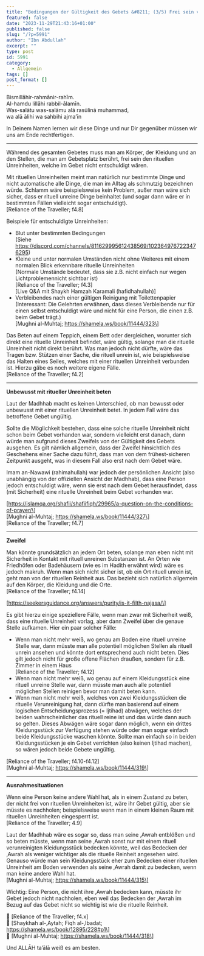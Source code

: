 ```yaml
---
title: "Bedingungen der Gültigkeit des Gebets &#8211; (3/5) Frei sein von rituellen Unreinheiten"
featured: false
date: "2023-11-29T21:43:16+01:00"
published: false
slug: "/?p=5991"
author: "Ibn Abdullah"
excerpt: ""
type: post
id: 5991
category:
  - Allgemein
tags: []
post_format: []
---
```


Bismillāhir-rahmānir-rahīm.  
Al-hamdu lillāhi rabbil-ālamīn.  
Was-salātu was-salāmu alā rasūlinā muhammad,  
wa alā ālihi wa sahbihi ajma’īn

In Deinem Namen lernen wir diese Dinge und nur Dir gegenüber müssen wir uns am Ende rechtfertigen.

---

Während des gesamten Gebetes muss man am Körper, der Kleidung und an den Stellen, die man am Gebetsplatz berührt, frei sein den rituellen Unreinheiten, welche im Gebet nicht entschuldigt wären.

Mit rituellen Unreinheiten meint man natürlich nur bestimmte Dinge und nicht automatische alle Dinge, die man im Alltag als schmutzig bezeichnen würde. Schlamm wäre beispielsweise kein Problem, außer man wäre sich sicher, dass er rituell unreine Dinge beinhaltet (und sogar dann wäre er in bestimmten Fällen vielleicht sogar entschuldigt).  
\[Reliance of the Traveller; f4.8\]

Beispiele für entschuldigte Unreinheiten:

- Blut unter bestimmten Bedingungen  
  (Siehe https://discord.com/channels/811629995612438569/1023649767223476295)
- Kleine und unter normalen Umständen nicht ohne Weiteres mit einem normalen Blick erkennbare rituelle Unreinheiten  
  (Normale Umstände bedeutet, dass sie z.B. nicht einfach nur wegen Lichtproblemennicht sichtbar ist)  
  \[Reliance of the Traveller; f4.3\]  
  \[Live Q&amp;A mit Shaykh Hamzah Karamali (hafidhahullah)\]
- Verbleibendes nach einer gültigen Reinigung mit Toilettenpapier  
  (Interessant: Die Gelehrten erwähnen, dass dieses Verbleibende nur für einen selbst entschuldigt wäre und nicht für eine Person, die einen z.B. beim Gebet trägt.)  
  \[Mughni al-Muhtaj; https://shamela.ws/book/11444/323\]

Das Beten auf einem Teppich, einem Bett oder dergleichen, worunter sich direkt eine rituelle Unreinheit befindet, wäre gültig, solange man die rituelle Unreinheit nicht direkt berührt. Was man jedoch nicht dürfte, wäre das Tragen bzw. Stützen einer Sache, die rituell unrein ist, wie beispielsweise das Halten eines Seiles, welches mit einer rituellen Unreinheit verbunden ist. Hierzu gäbe es noch weitere eigene Fälle.  
\[Reliance of the Traveller; f4.2\]

---

**Unbewusst mit ritueller Unreinheit beten**

Laut der Madhhab macht es keinen Unterschied, ob man bewusst oder unbewusst mit einer rituellen Unreinheit betet. In jedem Fall wäre das betroffene Gebet ungültig.

Sollte die Möglichkeit bestehen, dass eine solche rituelle Unreinheit nicht schon beim Gebet vorhanden war, sondern vielleicht erst danach, dann würde man aufgrund dieses Zweifels von der Gültigkeit des Gebets ausgehen. Es gilt nämlich allgemein, dass der Zweifel hinsichtlich des Geschehens einer Sache dazu führt, dass man von dem frühest-sicheren Zeitpunkt ausgeht, was in diesem Fall also erst nach dem Gebet wäre.

Imam an-Nawawi (rahimahullah) war jedoch der persönlichen Ansicht (also unabhängig von der offiziellen Ansicht der Madhhab), dass eine Person jedoch entschuldigt wäre, wenn sie erst nach dem Gebet herausfindet, dass (mit Sicherheit) eine rituelle Unreinheit beim Gebet vorhanden war.

\[https://islamqa.org/shafii/shafiifiqh/29965/a-question-on-the-conditions-of-prayer/\]  
\[Mughni al-Muhtaj; https://shamela.ws/book/11444/327\]  
\[Reliance of the Traveller; f4.7\]

---

**Zweifel**

Man könnte grundsätzlich an jedem Ort beten, solange man eben nicht mit Sicherheit in Kontakt mit rituell unreinen Substanzen ist. An Orten wie Friedhöfen oder Badehäusern (wie es im Hadith erwähnt wird) wäre es jedoch makruh. Wenn man sich nicht sicher ist, ob ein Ort rituell unrein ist, geht man von der rituellen Reinheit aus. Das bezieht sich natürlich allgemein auf den Körper, die Kleidung und die Orte.  
\[Reliance of the Traveller; f4.14\]

\[https://seekersguidance.org/answers/purity/is-it-filth-najasa/\]

Es gibt hierzu einige speziellere Fälle, wenn man zwar mit Sicherheit weiß, dass eine rituelle Unreinheit vorlag, aber dann Zweifel über die genaue Stelle aufkamen. Hier ein paar solcher Fälle:

- Wenn man nicht mehr weiß, wo genau am Boden eine rituell unreine Stelle war, dann müsste man alle potentiell möglichen Stellen als rituell unrein ansehen und könnte dort entsprechend auch nicht beten. Dies gilt jedoch nicht für große offene Flächen draußen, sondern für z.B. Zimmer in einem Haus  
  \[Reliance of the Traveller; f4.12\]
- Wenn man nicht mehr weiß, wo genau auf einem Kleidungsstück eine rituell unreine Stelle war, dann müsste man auch alle potentiell möglichen Stellen reinigen bevor man damit beten kann.
- Wenn man nicht mehr weiß, welches von zwei Kleidungsstücken die rituelle Verunreinigung hat, dann dürfte man basierend auf einem logischen Entscheidungsprozess (= Ijtihad) abwägen, welches der beiden wahrscheinlicher das rituell reine ist und das würde dann auch so gelten. Dieses Abwägen wäre sogar dann möglich, wenn ein drittes Kleidungsstück zur Verfügung stehen würde oder man sogar einfach beide Kleidungsstücke waschen könnte. Sollte man einfach so in beiden Kleidungsstücken je ein Gebet verrichten (also keinen Ijtihad machen), so wären jedoch beide Gebete ungültig.

\[Reliance of the Traveller; f4.10-f4.12\]  
\[Mughni al-Muhtaj; https://shamela.ws/book/11444/319\]

---

**Ausnahmesituationen**

Wenn eine Person keine andere Wahl hat, als in einem Zustand zu beten, der nicht frei von rituellen Unreinheiten ist, wäre ihr Gebet gültig, aber sie müsste es nachholen; beispielsweise wenn man in einem kleinen Raum mit rituellen Unreinheiten eingesperrt ist.  
\[Reliance of the Traveller; 4.9\]

Laut der Madhhab wäre es sogar so, dass man seine ‚Awrah entblößen und so beten müsste, wenn man seine ‚Awrah sonst nur mit einem rituell verunreinigten Kleidungsstück bedecken könnte, weil das Bedecken der ‚Awrah als weniger wichtiger als die rituelle Reinheit angesehen wird. Genauso würde man sein Kleidungsstück eher zum Bedecken einer rituellen Unreinheit am Boden verwenden als seine ‚Awrah damit zu bedecken, wenn man keine andere Wahl hat.  
\[Mughni al-Muhtaj; https://shamela.ws/book/11444/315\]

Wichtig: Eine Person, die nicht ihre ‚Awrah bedecken kann, müsste ihr Gebet jedoch nicht nachholen, eben weil das Bedecken der ‚Awrah im Bezug auf das Gebet nicht so wichtig ist wie die rituelle Reinheit.

:green_book: \[Reliance of the Traveller; f4.x\]  
:green_book: \[Shaykhah al-‚Aytah; Fiqh al-‚Ibadat; https://shamela.ws/book/12895/228#p1\]  
:green_book: \[Mughni al-Muhtaj; https://shamela.ws/book/11444/318\]

Und ALLĀH ta’ālā weiß es am besten.
